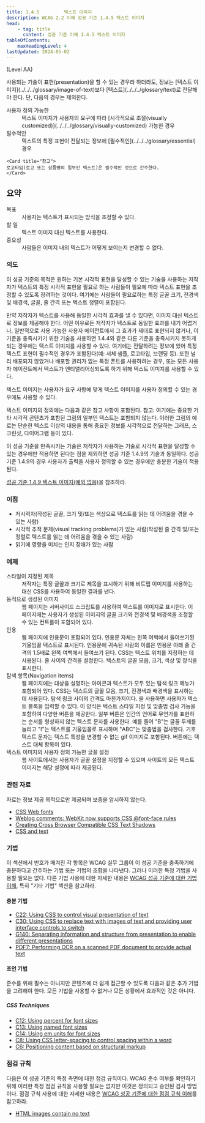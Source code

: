 ```yaml
---
title: 1.4.5         텍스트 이미지
description: WCAG 2.2 이해 성공 기준 1.4.5 텍스트 이미지
head:
    - tag: title
      content: 성공 기준 이해 1.4.5 텍스트 이미지
tableOfContents:
    maxHeadingLevel: 4
lastUpdated: 2024-05-02
---
```



(Level AA)

<Card title="성공 기준(SC)">
사용되는 기술이 표현(<span lang="en">presentation</span>)을 할 수 있는 경우라 하더라도, 정보는 [텍스트 이미지](../../../glossary/image-of-text)보다 [텍스트](../../../glossary/text)로 전달해야 한다. 단, 다음의 경우는 제외한다.

<dl>
    <dt>사용자 정의 가능한</dt>
    <dd>
        텍스트 이미지가 사용자의 요구에 따라 [시각적으로 조절(visually customized)](../../../glossary/visually-customized) 가능한 경우
    </dd>
    <dt>필수적인</dt>
    <dd>
        텍스트의 특정 표현이 전달되는 정보에 [필수적인](../../../glossary/essential) 경우
    </dd>
</dl>

    <Card title="참고">
    로고타입(로고 또는 상품명의 일부인 텍스트)은 필수적인 것으로 간주한다.
    </Card>
</Card>

## 요약

<dl>
<dt>목표</dt>
<dd>사용자는 텍스트가 표시되는 방식을 조정할 수 있다.</dd>
<dt>할 일</dt>
<dd>텍스트 이미지 대신 텍스트를 사용한다.</dd>
<dt>중요성</dt>
<dd>사람들은 이미지 내의 텍스트가 어떻게 보이는지 변경할 수 없다.</dd>
</dl>

### 의도

이 성공 기준의 목적은 원하는 기본 시각적 표현을 달성할 수 있는 기술을 사용하는 저작자가 텍스트의 특정 시각적 표현을 필요로 하는 사람들이 필요에 따라 텍스트 표현을 조정할 수 있도록 장려하는 것이다. 여기에는 사람들이 필요로하는 특정 글꼴 크기, 전경색 및 배경색, 글꼴, 줄 간격 또는 텍스트 정렬이 포함된다.

만약 저작자가 텍스트를 사용해 동일한 시각적 효과를 낼 수 있다면, 이미지 대신 텍스트로 정보를 제공해야 한다. 어떤 이유로든 저작자가 텍스트로 동일한 효과를 내기 어렵거나, 일반적으로 사용 가능한 사용자 에이전트에서 그 효과가 제대로 표현되지 않거나, 이 기준을 충족시키기 위한 기술을 사용하면 1.4.4와 같은 다른 기준을 충족시키지 못하게 되는 경우에는 텍스트 이미지를 사용할 수 있다. 여기에는 전달하려는 정보에 있어 특정 텍스트 표현이 필수적인 경우가 포함된다(예: 서체 샘플, 로고타입, 브랜딩 등). 또한 널리 배포되지 않았거나 배포할 권리가 없는 특정 폰트를 사용하려는 경우, 또는 모든 사용자 에이전트에서 텍스트가 앤티앨리어싱되도록 하기 위해 텍스트 이미지를 사용할 수 있다.

텍스트 이미지는 사용자가 요구 사항에 맞게 텍스트 이미지를 사용자 정의할 수 있는 경우에도 사용할 수 있다.

텍스트 이미지의 정의에는 다음과 같은 참고 사항이 포함된다. 참고: 여기에는 중요한 기타 시각적 콘텐츠가 포함된 그림의 일부인 텍스트는 포함되지 않는다. 이러한 그림의 예로는 단순한 텍스트 이상의 내용을 통해 중요한 정보를 시각적으로 전달하는 그래프, 스크린샷, 다이어그램 등이 있다.

이 성공 기준을 만족시키는 기술은 저작자가 사용하는 기술로 시각적 표현을 달성할 수 있는 경우에만 적용하면 된다는 점을 제외하면 성공 기준 1.4.9의 기술과 동일하다. 성공 기준 1.4.9의 경우 사용자가 출력을 사용자 정의할 수 있는 경우에만 충분한 기술이 적용된다.

[성공 기준 1.4.9 텍스트 이미지(예외 없음)](../images-of-text-no-exception)을 참조하라.

### 이점

*   저시력자(작성된 글꼴, 크기 및/또는 색상으로 텍스트를 읽는 데 어려움을 겪을 수 있는 사람)
*   시각적 추적 문제(visual tracking problems)가 있는 사람(작성된 줄 간격 및/또는 정렬로 텍스트를 읽는 데 어려움을 겪을 수 있는 사람)
*   읽기에 영향을 미치는 인지 장애가 있는 사람

### 예제

<dl>
    <dt>스타일이 지정된 제목</dt>
    <dd>저작자는 특정 글꼴과 크기로 제목을 표시하기 위해 비트맵 이미지를 사용하는 대신 CSS를 사용하여 동일한 결과를 낸다.</dd>
    <dt>동적으로 생성된 이미지</dt>
    <dd>웹 페이지는 서버사이드 스크립트를 사용하여 텍스트를 이미지로 표시한다. 이 페이지에는 사용자가 생성된 이미지의 글꼴 크기와 전경색 및 배경색을 조정할 수 있는 컨트롤이 포함되어 있다.</dd>
    <dt>인용</dt>
    <dd>
        웹 페이지에 인용문이 포함되어 있다. 인용문 자체는 왼쪽 여백에서 들여쓰기된 기울임꼴 텍스트로 표시된다. 인용문에 귀속된 사람의 이름은 인용문 아래 줄 간격의 1.5배로 왼쪽 여백에서 들여쓰기 된다. CSS는 텍스트 위치를 지정하는 데 사용된다. 줄 사이의 간격을 설정한다. 텍스트의 글꼴 모음, 크기, 색상 및 장식을 표시한다.
    </dd>
    <dt>탐색 항목(Navigation items)</dt>
    <dd>
        웹 페이지에는 대상을 설명하는 아이콘과 텍스트가 모두 있는 탐색 링크 메뉴가 포함되어 있다. CSS는 텍스트의 글꼴 모음, 크기, 전경색과 배경색을 표시하는 데 사용된다. 탐색 링크 사이의 간격도 마찬가지이다.
        을 사용하면 사용자가 텍스트 블록을 입력할 수 있다. 이 양식은 텍스트 스타일 지정 및 맞춤법 검사 기능을 포함하여 다양한 버튼을 제공한다. 일부 버튼은 인간의 언어로 무언가를 표현하는 순서를 형성하지 않는 텍스트 문자를 사용한다. 예를 들어 "B"는 글꼴 두께를 늘리고 "I"는 텍스트를 기울임꼴로 표시하며 "ABC"는 맞춤법을 검사한다. 기호 텍스트 문자는 텍스트 특성을 변경할 수 없는 gif 이미지로 포함된다. 버튼에는 텍스트 대체 항목이 있다.
    </dd>
    <dt>텍스트 이미지의 사용자 정의 가능한 글꼴 설정</dt>
    <dd>웹 사이트에서는 사용자가 글꼴 설정을 지정할 수 있으며 사이트의 모든 텍스트 이미지는 해당 설정에 따라 제공된다.</dd>
</dl>

### 관련 자료

자료는 정보 제공 목적으로만 제공되며 보증을 암시하지 않는다.

*   [CSS Web fonts](http://alistapart.com/article/cssatten)
*   [Weblog comments: WebKit now supports CSS @font-face rules](http://clagnut.com/blog/2042/)
*   [Creating Cross Browser Compatible CSS Text Shadows](http://www.workingwith.me.uk/articles/css/cross-browser-drop-shadows)
*   [CSS and text](http://www.yourhtmlsource.com/stylesheets/csstext.html)

### 기법

이 섹션에서 번호가 매겨진 각 항목은 WCAG 실무 그룹이 이 성공 기준을 충족하기에 충분하다고 간주하는 기법 또는 기법의 조합을 나타낸다. 그러나 이러한 특정 기법을 사용할 필요는 없다. 다른 기법 사용에 대한 자세한 내용은 [WCAG 성공 기준에 대한 기법 이해](../understanding-techniques), 특히 "기타 기법" 섹션을 참고하라.

#### 충분 기법

*   [C22: Using CSS to control visual presentation of text](https://www.w3.org/WAI/WCAG22/Techniques/css/C22)
*   [C30: Using CSS to replace text with images of text and providing user interface controls to switch](https://www.w3.org/WAI/WCAG22/Techniques/css/C30)
*   [G140: Separating information and structure from presentation to enable different presentations](https://www.w3.org/WAI/WCAG22/Techniques/general/G140)
*   [PDF7: Performing OCR on a scanned PDF document to provide actual text](https://www.w3.org/WAI/WCAG22/Techniques/pdf/PDF7)

#### 조언 기법

준수를 위해 필수는 아니지만 콘텐츠에 더 쉽게 접근할 수 있도록 다음과 같은 추가 기법을 고려해야 한다. 모든 기법을 사용할 수 없거나 모든 상황에서 효과적인 것은 아니다.

##### CSS Techniques

*   [C12: Using percent for font sizes](https://www.w3.org/WAI/WCAG22/Techniques/css/C12)
*   [C13: Using named font sizes](https://www.w3.org/WAI/WCAG22/Techniques/css/C13)
*   [C14: Using em units for font sizes](https://www.w3.org/WAI/WCAG22/Techniques/css/C14)
*   [C8: Using CSS letter-spacing to control spacing within a word](https://www.w3.org/WAI/WCAG22/Techniques/css/C8)
*   [C6: Positioning content based on structural markup](https://www.w3.org/WAI/WCAG22/Techniques/css/C6)

### 점검 규칙

다음은 이 성공 기준의 특정 측면에 대한 점검 규칙이다. WCAG 준수 여부를 확인하기 위해 이러한 특정 점검 규칙을 사용할 필요는 없지만 이것은 정의되고 승인된 검사 방법이다. 점검 규칙 사용에 대한 자세한 내용은 [WCAG 성공 기준에 대한 점검 규칙 이해](../understanding-act-rules)를 참고하라.

*   [HTML images contain no text](https://www.w3.org/WAI/standards-guidelines/act/rules/0va7u6/)

